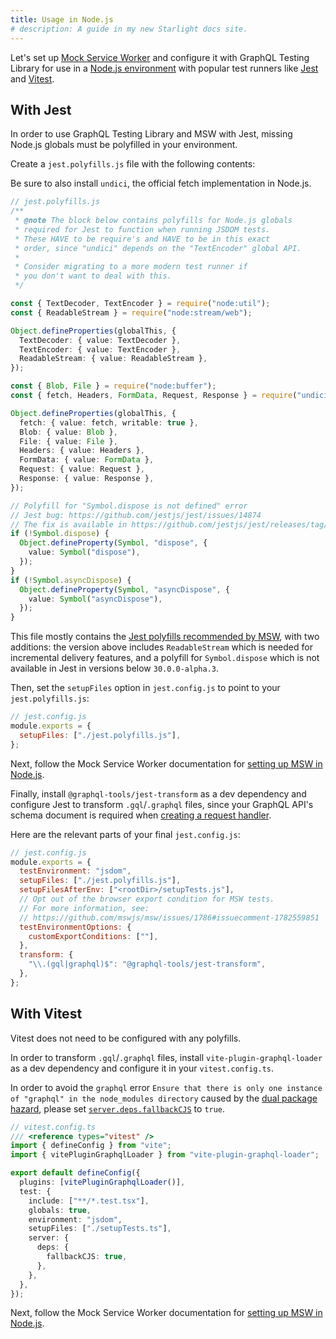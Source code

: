 ```yaml
---
title: Usage in Node.js
# description: A guide in my new Starlight docs site.
---
```



Let's set up [Mock Service Worker](https://mswjs.io/docs) and configure it with GraphQL Testing Library for use in a [Node.js environment](https://mswjs.io/docs/integrations/node) with popular test runners like [Jest](https://jestjs.io/) and [Vitest](https://vitest.dev/).

## With Jest

In order to use GraphQL Testing Library and MSW with Jest, missing Node.js globals must be polyfilled in your environment.

Create a `jest.polyfills.js` file with the following contents:

<Aside type="note">

Be sure to also install `undici`, the official fetch implementation in Node.js.

</Aside>

```ts
// jest.polyfills.js
/**
 * @note The block below contains polyfills for Node.js globals
 * required for Jest to function when running JSDOM tests.
 * These HAVE to be require's and HAVE to be in this exact
 * order, since "undici" depends on the "TextEncoder" global API.
 *
 * Consider migrating to a more modern test runner if
 * you don't want to deal with this.
 */

const { TextDecoder, TextEncoder } = require("node:util");
const { ReadableStream } = require("node:stream/web");

Object.defineProperties(globalThis, {
  TextDecoder: { value: TextDecoder },
  TextEncoder: { value: TextEncoder },
  ReadableStream: { value: ReadableStream },
});

const { Blob, File } = require("node:buffer");
const { fetch, Headers, FormData, Request, Response } = require("undici");

Object.defineProperties(globalThis, {
  fetch: { value: fetch, writable: true },
  Blob: { value: Blob },
  File: { value: File },
  Headers: { value: Headers },
  FormData: { value: FormData },
  Request: { value: Request },
  Response: { value: Response },
});

// Polyfill for "Symbol.dispose is not defined" error
// Jest bug: https://github.com/jestjs/jest/issues/14874
// The fix is available in https://github.com/jestjs/jest/releases/tag/v30.0.0-alpha.3 - this polyfill is necessary for earlier versions
if (!Symbol.dispose) {
  Object.defineProperty(Symbol, "dispose", {
    value: Symbol("dispose"),
  });
}
if (!Symbol.asyncDispose) {
  Object.defineProperty(Symbol, "asyncDispose", {
    value: Symbol("asyncDispose"),
  });
}
```

This file mostly contains the [Jest polyfills recommended by MSW](https://mswjs.io/docs/faq/#requestresponsetextencoder-is-not-defined-jest), with two additions: the version above includes `ReadableStream` which is needed for incremental delivery features, and a polyfill for `Symbol.dispose` which is not available in Jest in versions below `30.0.0-alpha.3`.

Then, set the `setupFiles` option in `jest.config.js` to point to your `jest.polyfills.js`:

```js ins={3}
// jest.config.js
module.exports = {
  setupFiles: ["./jest.polyfills.js"],
};
```

Next, follow the Mock Service Worker documentation for [setting up MSW in Node.js](https://mswjs.io/docs/integrations/node).

Finally, install `@graphql-tools/jest-transform` as a dev dependency and configure Jest to transform `.gql`/`.graphql` files, since your GraphQL API's schema document is required when [creating a request handler](/creating-a-handler).

Here are the relevant parts of your final `jest.config.js`:

```js ins={12-14}
// jest.config.js
module.exports = {
  testEnvironment: "jsdom",
  setupFiles: ["./jest.polyfills.js"],
  setupFilesAfterEnv: ["<rootDir>/setupTests.js"],
  // Opt out of the browser export condition for MSW tests.
  // For more information, see:
  // https://github.com/mswjs/msw/issues/1786#issuecomment-1782559851
  testEnvironmentOptions: {
    customExportConditions: [""],
  },
  transform: {
    "\\.(gql|graphql)$": "@graphql-tools/jest-transform",
  },
};
```

## With Vitest

Vitest does not need to be configured with any polyfills.

In order to transform `.gql`/`.graphql` files, install `vite-plugin-graphql-loader` as a dev dependency and configure it in your `vitest.config.ts`.

<Aside type="caution">

In order to avoid the `graphql` error `Ensure that there is only one instance of "graphql" in the node_modules directory` caused by the [dual package hazard](https://nodejs.org/api/packages.html#dual-package-hazard), please set [`server.deps.fallbackCJS`](https://vitest.dev/config/#server-deps-fallbackcjs) to `true`.

</Aside>

```ts ins={4,7, 13-17}
// vitest.config.ts
/// <reference types="vitest" />
import { defineConfig } from "vite";
import { vitePluginGraphqlLoader } from "vite-plugin-graphql-loader";

export default defineConfig({
  plugins: [vitePluginGraphqlLoader()],
  test: {
    include: ["**/*.test.tsx"],
    globals: true,
    environment: "jsdom",
    setupFiles: ["./setupTests.ts"],
    server: {
      deps: {
        fallbackCJS: true,
      },
    },
  },
});
```

Next, follow the Mock Service Worker documentation for [setting up MSW in Node.js](https://mswjs.io/docs/integrations/node).
